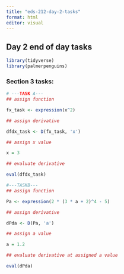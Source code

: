 ```yaml
---
title: "eds-212-day-2-tasks"
format: html
editor: visual
---
```


## Day 2 end of day tasks

```r
library(tidyverse)
library(palmerpenguins)
```

### Section 3 tasks:

```r
# ---TASK A---
## assign function

fx_task <- expression(x^2)

## assign derivative

dfdx_task <- D(fx_task, 'x')

## assign x value

x = 3

## evaluate derivative

eval(dfdx_task)
```

```r
#---TASKB---
## assign function

Pa <- expression(2 * (3 * a + 2)^4 - 5)

## assign derivative 

dPda <- D(Pa, 'a')

## assign a value

a = 1.2

## evaluate derivative at assigned a value

eval(dPda)
```
